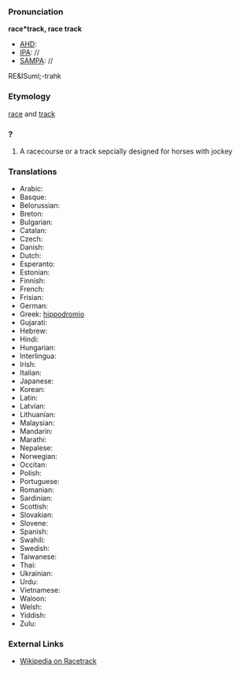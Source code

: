 ===Pronunciation===

'''race*track, race track'''
*[[AHD]]:
*[[IPA]]: //
*[[SAMPA]]: //
RE&ISuml;-trahk
===Etymology===

[[race]] and [[track]]

===?===

#A racecourse or a track sepcially designed for horses with jockey

===Translations===

*Arabic:
*Basque:
*Belorussian:
*Breton:
*Bulgarian:
*Catalan:
*Czech:
*Danish:
*Dutch:
*Esperanto:
*Estonian:
*Finnish:
*French:
*Frisian:
*German:
*Greek: [[hippodromio]]
*Gujarati:
*Hebrew:
*Hindi:
*Hungarian:
*Interlingua:
*Irish:
*Italian:
*Japanese:
*Korean:
*Latin:
*Latvian:
*Lithuanian:
*Malaysian:
*Mandarin:
*Marathi:
*Nepalese:
*Norwegian:
*Occitan:
*Polish:
*Portuguese:
*Romanian:
*Sardinian:
*Scottish:
*Slovakian:
*Slovene:
*Spanish:
*Swahili:
*Swedish:
*Taiwanese:
*Thai:
*Ukrainian:
*Urdu:
*Vietnamese:
*Waloon:
*Welsh:
*Yiddish:
*Zulu:

===External Links===

*[[wikipedia:en:Racetrack|Wikipedia on Racetrack]]